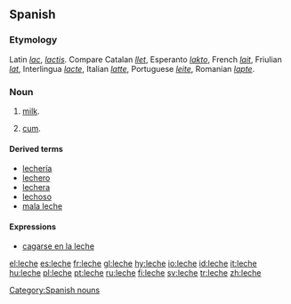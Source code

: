 {{see|lèche}}
==Spanish==

===Etymology===
Latin ''[[lac]]'', ''[[lactis]]''. Compare Catalan ''[[llet]]'', Esperanto ''[[lakto]]'', French ''[[lait]]'', Friulian ''[[lat]]'', Interlingua ''[[lacte]]'', Italian ''[[latte]]'', Portuguese ''[[leite]]'', Romanian ''[[lapte]]''.

===Noun===
{{es-noun-f|plural=leches}}

# [[milk]].
# {{context|Spain}} [[cum]].

====Derived terms====
*[[lechería]] {{f}}
*[[lechero]] {{m}}
*[[lechera]] {{f}}
*[[lechoso]]
*[[mala leche]]

====Expressions====
*[[cagarse en la leche]]

[[Category:Spanish nouns]]

[[el:leche]]
[[es:leche]]
[[fr:leche]]
[[gl:leche]]
[[hy:leche]]
[[io:leche]]
[[id:leche]]
[[it:leche]]
[[hu:leche]]
[[pl:leche]]
[[pt:leche]]
[[ru:leche]]
[[fi:leche]]
[[sv:leche]]
[[tr:leche]]
[[zh:leche]]